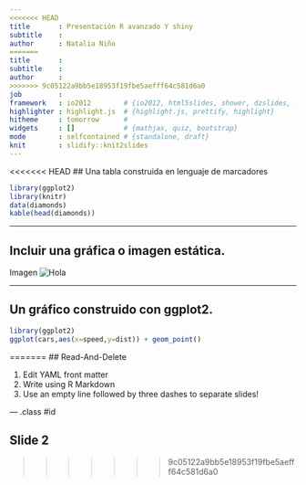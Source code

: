 ```yaml
---
<<<<<<< HEAD
title       : Presentación R avanzado Y shiny
subtitle    : 
author      : Natalia Niño 
=======
title       : 
subtitle    : 
author      : 
>>>>>>> 9c05122a9bb5e18953f19fbe5aefff64c581d6a0
job         : 
framework   : io2012        # {io2012, html5slides, shower, dzslides, ...}
highlighter : highlight.js  # {highlight.js, prettify, highlight}
hitheme     : tomorrow      # 
widgets     : []            # {mathjax, quiz, bootstrap}
mode        : selfcontained # {standalone, draft}
knit        : slidify::knit2slides
---
```


<<<<<<< HEAD
## Una tabla construida en lenguaje de marcadores

```r
library(ggplot2)
library(knitr)
data(diamonds)
kable(head(diamonds))
```



---

## Incluir una gráfica o imagen estática.

Imagen
![Hola](imagen1.jpg)

---

## Un gráfico construido con ggplot2.

```r
library(ggplot2)
ggplot(cars,aes(x=speed,y=dist)) + geom_point()
```
=======
## Read-And-Delete

1. Edit YAML front matter
2. Write using R Markdown
3. Use an empty line followed by three dashes to separate slides!

--- .class #id 

## Slide 2



>>>>>>> 9c05122a9bb5e18953f19fbe5aefff64c581d6a0

